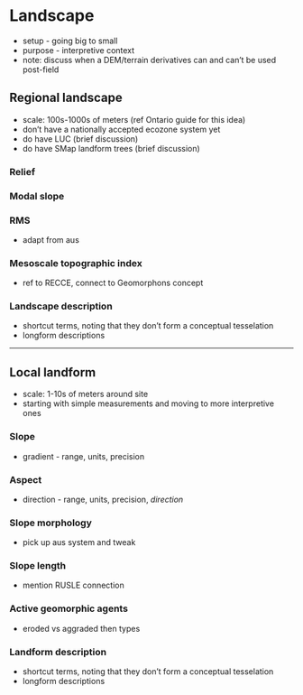 # Landscape

-   setup - going big to small
-   purpose - interpretive context
- note: discuss when a DEM/terrain derivatives can and can't be used post-field

## Regional landscape

-   scale: 100s-1000s of meters (ref Ontario guide for this idea)
-   don't have a nationally accepted ecozone system yet
-   do have LUC (brief discussion)
-   do have SMap landform trees (brief discussion)

### Relief

### Modal slope

### RMS

-   adapt from aus

### Mesoscale topographic index

- ref to RECCE, connect to Geomorphons concept

### Landscape description

-   shortcut terms, noting that they don't form a conceptual tesselation
-   longform descriptions

------------------------------------------------------------------------

## Local landform

-   scale: 1-10s of meters around site
-   starting with simple measurements and moving to more interpretive ones

### Slope

-   gradient - range, units, precision

### Aspect

-   direction - range, units, precision, *direction*

### Slope morphology

-   pick up aus system and tweak

### Slope length

-   mention RUSLE connection

### Active geomorphic agents

-   eroded vs aggraded then types

### Landform description

-   shortcut terms, noting that they don't form a conceptual tesselation
-   longform descriptions


